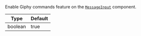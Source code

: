 Enable Giphy commands feature on the [`MessageInput`](../../../../ui-components/message-input/message-input.mdx) component.

| Type    | Default |
| ------- | ------- |
| boolean | true    |
